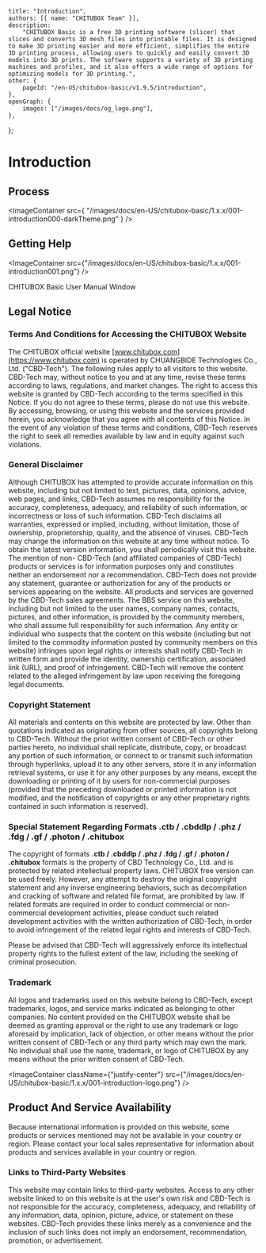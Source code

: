 	title: "Introduction",
	authors: [{ name: "CHITUBOX Team" }],
	description:
		"CHITUBOX Basic is a free 3D printing software (slicer) that slices and converts 3D mesh files into printable files. It is designed to make 3D printing easier and more efficient, simplifies the entire 3D printing process, allowing users to quickly and easily convert 3D models into 3D prints. The software supports a variety of 3D printing machines and profiles, and it also offers a wide range of options for optimizing models for 3D printing.",
	other: {
		pageId: "/en-US/chitubox-basic/v1.9.5/introduction",
	},
	openGraph: {
		images: ["/images/docs/og_logo.png"],
	},
};

# Introduction

## Process

<ImageContainer
	src={
		"/images/docs/en-US/chitubox-basic/1.x.x/001-introduction000-darkTheme.png"
	}
/>

## Getting Help

<ImageContainer
	src={"/images/docs/en-US/chitubox-basic/1.x.x/001-introduction001.png"}
/>

CHITUBOX Basic User Manual Window

## Legal Notice

### Terms And Conditions for Accessing the CHITUBOX Website

The CHITUBOX official website [www.chitubox.com](https://www.chitubox.com) is operated by <Link href="https://www.cbd-3d.com">CHUANGBIDE Technologies Co., Ltd.</Link> ("CBD-Tech"). The following rules apply to all visitors to this website. CBD-Tech may, without notice to you and at any time, revise these terms according to laws, regulations, and market changes. The right to access this website is granted by CBD-Tech according to the terms specified in this Notice. If you do not agree to these terms, please do not use this website. By accessing, browsing, or using this website and the services provided herein, you acknowledge that you agree with all contents of this Notice. In the event of any violation of these terms and conditions, CBD-Tech reserves the right to seek all remedies available by law and in equity against such violations.

### General Disclaimer

Although CHITUBOX has attempted to provide accurate information on this website, including but not limited to text, pictures, data, opinions, advice, web pages, and links, CBD-Tech assumes no responsibility for the accuracy, completeness, adequacy, and reliability of such information, or incorrectness or loss of such information. CBD-Tech disclaims all warranties, expressed or implied, including, without limitation, those of ownership, proprietorship, quality, and the absence of viruses. CBD-Tech may change the information on this website at any time without notice. To obtain the latest version information, you shall periodically visit this website. The mention of non- CBD-Tech (and affiliated companies of CBD-Tech) products or services is for information purposes only and constitutes neither an endorsement nor a recommendation. CBD-Tech does not provide any statement, guarantee or authorization for any of the products or services appearing on the website. All products and services are governed by the CBD-Tech sales agreements. The BBS service on this website, including but not limited to the user names, company names, contacts, pictures, and other information, is provided by the community members, who shall assume full responsibility for such information. Any entity or individual who suspects that the content on this website (including but not limited to the commodity information posted by community members on this website) infringes upon legal rights or interests shall notify CBD-Tech in written form and provide the identity, ownership certification, associated link (URL), and proof of infringement. CBD-Tech will remove the content related to the alleged infringement by law upon receiving the foregoing legal documents.

### Copyright Statement

All materials and contents on this website are protected by law. Other than quotations indicated as originating from other sources, all copyrights belong to CBD-Tech. Without the prior written consent of CBD-Tech or other parties hereto, no individual shall replicate, distribute, copy, or broadcast any portion of such information, or connect to or transmit such information through hyperlinks, upload it to any other servers, store it in any information retrieval systems, or use it for any other purposes by any means, except the downloading or printing of it by users for non-commercial purposes (provided that the preceding downloaded or printed information is not modified, and the notification of copyrights or any other proprietary rights contained in such information is reserved).

### Special Statement Regarding Formats .ctb / .cbddlp / .phz / .fdg / .gf / .photon / .chitubox

The copyright of formats **.ctb / .cbddlp / .phz / .fdg / .gf / .photon / .chitubox** formats is the property of CBD Technology Co., Ltd. and is protected by related intellectual property laws. CHITUBOX free version can be used freely. However, any attempt to destroy the original copyright statement and any inverse engineering behaviors, such as decompilation and cracking of software and related file format, are prohibited by law. If related formats are required in order to conduct commercial or non-commercial development activities, please conduct such related development activities with the written authorization of CBD-Tech, in order to avoid infringement of the related legal rights and interests of CBD-Tech.

<Admonition type="warning">
	Please be advised that CBD-Tech will aggressively enforce its intellectual
	property rights to the fullest extent of the law, including the seeking of
	criminal prosecution.
</Admonition>

### Trademark

All logos and trademarks used on this website belong to CBD-Tech, except trademarks, logos, and service marks indicated as belonging to other companies. No content provided on the CHITUBOX website shall be deemed as granting approval or the right to use any trademark or logo aforesaid by implication, lack of objection, or other means without the prior written consent of CBD-Tech or any third party which may own the mark. No individual shall use the name, trademark, or logo of CHITUBOX by any means without the prior written consent of CBD-Tech.

<ImageContainer
	className={"justify-center"}
	src={"/images/docs/en-US/chitubox-basic/1.x.x/001-introduction-logo.png"}
/>

## Product And Service Availability

Because international information is provided on this website, some products or services mentioned may not be available in your country or region. Please contact your local sales representative for information about products and services available in your country or region.

### Links to Third-Party Websites

This website may contain links to third-party websites. Access to any other website linked to on this website is at the user's own risk and CBD-Tech is not responsible for the accuracy, completeness, adequacy, and reliability of any information, data, opinion, picture, advice, or statement on these websites. CBD-Tech provides these links merely as a convenience and the inclusion of such links does not imply an endorsement, recommendation, promotion, or advertisement.
